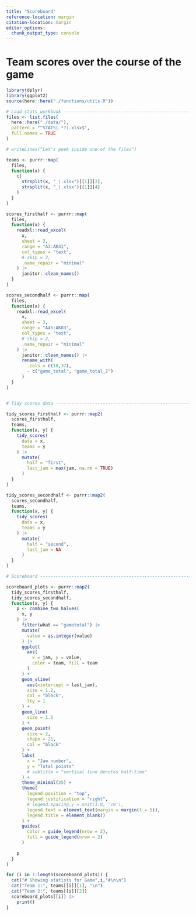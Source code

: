 ```yaml
---
title: "Scoreboard"
reference-location: margin
citation-location: margin
editor_options: 
  chunk_output_type: console
---
```


# Team scores over the course of the game

```r
library(dplyr)
library(ggplot2)
source(here::here("./functions/utils.R"))

# Load stats workbook ----------------------------------------------------------
files <- list.files(
  here::here("./data/"),
  pattern = "^STATS(.*?).xlsx$",
  full.names = TRUE
)

# writeLines("Let's peek inside one of the files")

teams <- purrr::map(
  files,
  function(x) {
    c(
      strsplit(x, "_|.xlsx")[[1]][2],
      strsplit(x, "_|.xlsx")[[1]][4]
    )
  }
)

scores_firsthalf <- purrr::map(
  files,
  function(x) {
    readxl::read_excel(
      x,
      sheet = 3,
      range = "A3:AK41",
      col_types = "text",
      # skip = 2,
      .name_repair = "minimal"
    ) |> 
      janitor::clean_names()
  }
)

scores_secondhalf <- purrr::map(
  files,
  function(x) {
    readxl::read_excel(
      x,
      sheet = 3,
      range = "A45:AK83",
      col_types = "text",
      # skip = 2,
      .name_repair = "minimal"
    ) |> 
      janitor::clean_names() |> 
      rename_with(
        .cols = c(18,37),
        ~ c("game_total", "game_total_2")
      )
  }
)


# Tidy scores data ---------------------------------------------------------------

tidy_scores_firsthalf <- purrr::map2(
  scores_firsthalf,
  teams,
  function(x, y) {
    tidy_scores(
      data = x,
      teams = y
    ) |> 
      mutate(
        half = "first",
        last_jam = max(jam, na.rm = TRUE)
      )
  }
)

tidy_scores_secondhalf <- purrr::map2(
  scores_secondhalf,
  teams,
  function(x, y) {
    tidy_scores(
      data = x,
      teams = y
    ) |> 
      mutate(
        half = "second",
        last_jam = NA
      )
  }
)

```

```r
# Scoreboard --------------------------------------------------------------

scoreboard_plots <- purrr::map2(
  tidy_scores_firsthalf,
  tidy_scores_secondhalf,
  function(x, y) {
    p <- combine_two_halves(
      x, y
    ) |> 
      filter(what == "gametotal") |> 
      mutate(
        value = as.integer(value)
      ) |> 
      ggplot(
        aes(
          x = jam, y = value, 
          color = team, fill = team
        )
      ) +
      geom_vline(
        aes(xintercept = last_jam),
        size = 1.2,
        col = "black",
        lty = 1
      ) +
      geom_line(
        size = 1.5
      ) +
      geom_point(
        size = 2,
        shape = 21,
        col = "black"
      ) +
      labs(
        x = "Jam number",
        y = "Total points"
        # subtitle = "vertical line denotes half-time"
      ) +
      theme_minimal(25) +
      theme(
        legend.position = "top",
        legend.justification = "right",
        # legend.spacing.y = unit(1.0, 'cm'),
        legend.text = element_text(margin = margin(t = 5)),
        legend.title = element_blank()
      ) +
      guides(
        color = guide_legend(nrow = 2),
        fill = guide_legend(nrow = 2)
      )
    
    p
  }
)

```

```r
for (i in 1:length(scoreboard_plots)) {
  cat("# Showing statists for Game",i,"#\n\n")
  cat("Team 1:", teams[[i]][1], "\n")
  cat("Team 2:", teams[[i]][2])
  scoreboard_plots[[i]] |> 
    print()
}
```

